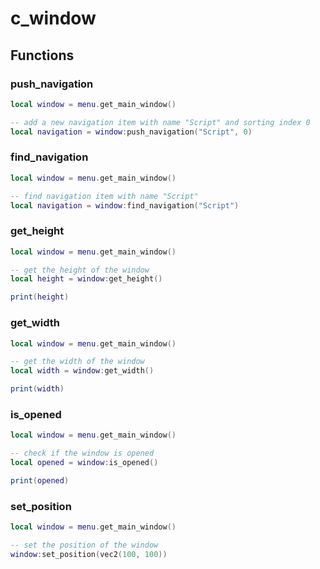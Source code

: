 # c_window

## Functions

### push_navigation

```lua /push_navigation/
local window = menu.get_main_window()

-- add a new navigation item with name "Script" and sorting index 0
local navigation = window:push_navigation("Script", 0)
```

### find_navigation

```lua /find_navigation/
local window = menu.get_main_window()

-- find navigation item with name "Script"
local navigation = window:find_navigation("Script")
```

### get_height

```lua /get_height/
local window = menu.get_main_window()

-- get the height of the window
local height = window:get_height()

print(height)
```

### get_width

```lua /get_width/
local window = menu.get_main_window()

-- get the width of the window
local width = window:get_width()

print(width)
```

### is_opened

```lua /is_opened/
local window = menu.get_main_window()

-- check if the window is opened
local opened = window:is_opened()

print(opened)
```

### set_position

```lua /set_position/
local window = menu.get_main_window()

-- set the position of the window
window:set_position(vec2(100, 100))
```

